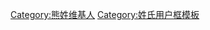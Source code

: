 {{Userbox-2
  |id1=[[File:熊.png|40px]]
  |id1-c=#002366
  |info=这个用户姓'''[[熊姓|熊]]'''。
  |info-c=#FFFFFF
  |info-s=10
  |border-c=#002366
  |id2-c=#002366
  |id2-fc=#FFFFFF
  |id2=[[:Category:熊姓维基人|<span lang="zh" style="font-family: ; color: #FFFFFF;">Xióng</span>]]
}}
<includeonly>[[Category:熊姓维基人]]</includeonly><noinclude>[[Category:姓氏用户框模板]]</noinclude>